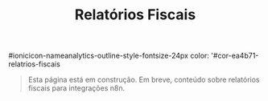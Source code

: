 ﻿---
title: Relatórios Fiscais
sidebar_position: 5
description: Página em construção.
---

#ionicicon-nameanalytics-outline-style-fontsize-24px color: '#cor-ea4b71-relatrios-fiscais

> Esta página está em construção. Em breve, conteúdo sobre relatórios fiscais para integrações n8n.

